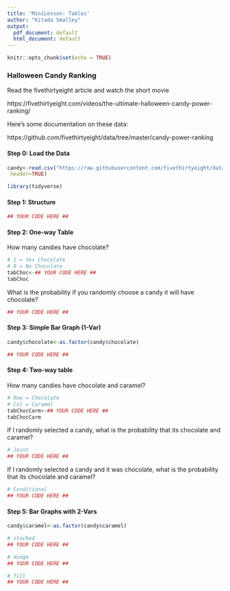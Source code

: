 ```yaml
---
title: 'MiniLesson: Tables'
author: "Kitada Smalley"
output:
  pdf_document: default
  html_document: default
---
```


```r
knitr::opts_chunk$set(echo = TRUE)
```

### Halloween Candy Ranking

Read the fivethirtyeight article and watch the short movie

https://fivethirtyeight.com/videos/the-ultimate-halloween-candy-power-ranking/

Here’s some documentation on these data:

https://github.com/fivethirtyeight/data/tree/master/candy-power-ranking

#### Step 0: Load the Data

```r
candy<-read.csv("https://raw.githubusercontent.com/fivethirtyeight/data/master/candy-power-ranking/candy-data.csv",
 header=TRUE)

library(tidyverse)
```


#### Step 1: Structure

```r
## YOUR CODE HERE ##
```
#### Step 2: One-way Table

How many candies have chocolate? 

```r
# 1 = Yes Chocolate
# 0 = No Chocolate
tabChoc<-## YOUR CODE HERE ##
tabChoc
```

What is the probability if you randomly choose a candy it will have chocolate? 

```r
## YOUR CODE HERE ##
```


#### Step 3: Simple Bar Graph (1-Var)

```r
candy$chocolate<-as.factor(candy$chocolate)

## YOUR CODE HERE ##

```


#### Step 4: Two-way table

How many candies have chocolate and caramel?

```r
# Row = Chocolate
# Col = Caramel
tabChocCarm<-## YOUR CODE HERE ##
tabChocCarm

```

If I randomly selected a candy, what is the probability that its chocolate and caramel? 

```r
# Joint
## YOUR CODE HERE ##

```
If I randomly selected a candy and it was chocolate, what is the probability that its chocolate and caramel? 

```r
# Conditional
## YOUR CODE HERE ##

```

#### Step 5: Bar Graphs with 2-Vars

```r
candy$caramel<-as.factor(candy$caramel)

# stacked
## YOUR CODE HERE ##

# dodge
## YOUR CODE HERE ##

# fill
## YOUR CODE HERE ##

```


